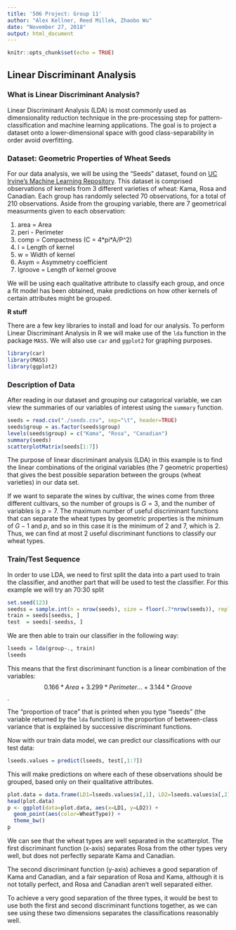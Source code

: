 ---
title: '506 Project: Group 11'
author: "Alex Kellner, Reed Millek, Zhaobo Wu"
date: "November 27, 2018"
output: html_document
---

```{r setup, include=FALSE}
knitr::opts_chunk$set(echo = TRUE)
```

## Linear Discriminant Analysis

### What is Linear Discriminant Analysis?

Linear Discriminant Analysis (LDA) is most commonly used as dimensionality reduction technique in the pre-processing step for pattern-classification and machine learning applications. The goal is to project a dataset onto a lower-dimensional space with good class-separability in order avoid overfitting.

### Dataset: Geometric Properties of Wheat Seeds

For our data analysis, we will be using the "Seeds" dataset, found on [UC Irvine's Machine Learning Repository](https://archive.ics.uci.edu/ml/datasets/seeds#). This dataset is comprised observations of kernels from 3 different varieties of wheat: Kama, Rosa and Canadian. Each group has randomly selected 70 observations, for a total of 210 observations. Aside from the grouping variable, there are 7 geometrical measurments given to each observation:

1. area = Area
2. peri - Perimeter
3. comp = Compactness (C = 4\*pi\*A/P^2)
4. l = Length of kernel
5. w = Width of kernel
6. Asym = Asymmetry coefficient
7. lgroove = Length of kernel groove

We will be using each qualitative attribute to classify each group, and once a fit model has been obtained, make predictions on how other kernels of certain attributes might be grouped.

**R stuff**

There are a few key libraries to install and load for our analysis. To perform Linear Discriminant Analysis in R we will make use of the `lda` function
in the package `MASS`. We will also use `car` and `ggplot2` for graphing purposes.

```{r libraries, echo=TRUE}
library(car)
library(MASS)
library(ggplot2)
```

### Description of Data

After reading in our dataset and grouping our catagorical variable, we can view the summaries of our variables of interest using the `summary` function.



```{r summary, echo=TRUE}
seeds = read.csv("./seeds.csv", sep="\t", header=TRUE)
seeds$group = as.factor(seeds$group)
levels(seeds$group) = c("Kama", "Rosa", "Canadian")
summary(seeds)
scatterplotMatrix(seeds[1:7])
```

The purpose of linear discriminant analysis (LDA) in this example is to find the linear combinations of the original variables (the 7 geometric properties) that gives the best possible separation between the groups (wheat varieties) in our data set.

If we want to separate the wines by cultivar, the wines come from three different cultivars, so the number of groups is $G=3$, and the number of variables is $p=7$. The maximum number of useful discriminant functions that can separate the wheat types by geometric properties is the minimum of $G-1$ and $p$, and so in this case it is the minimum of 2 and 7, which is 2. Thus, we can find at most 2 useful discriminant functions to classify our wheat types.

### Train/Test Sequence

In order to use LDA, we need to first split the data into a part used to train the classifier, and another part that will be used to test the classifier. For this example we will try an 70:30 split

```{r set_train, echo=TRUE}
set.seed(123) 
seedss = sample.int(n = nrow(seeds), size = floor(.7*nrow(seeds)), replace = F)
train = seeds[seedss, ]
test  = seeds[-seedss, ]
```

We are then able to train our classifier in the following way:

```{r train, echo=TRUE}
lseeds = lda(group~., train)
lseeds
```

This means that the first discriminant function is a linear combination of the variables: $$0.166*Area+3.299*Perimeter...+3.144*Groove$$.

The "proportion of trace" that is printed when you type "lseeds" (the variable returned by the `lda` function) is the proportion of between-class variance that is explained by successive discriminant functions.

Now with our train data model, we can predict our classifications with our test data:

```{r test, echo=TRUE}
lseeds.values = predict(lseeds, test[,1:7])
```

This will make predictions on where each of these observations should be grouped, based only on their qualitative attributes.

```{r plot, echo=TRUE}
plot.data = data.frame(LD1=lseeds.values$x[,1], LD2=lseeds.values$x[,2], WheatType=test$group)
head(plot.data)                       
p <- ggplot(data=plot.data, aes(x=LD1, y=LD2)) +
  geom_point(aes(color=WheatType)) +
  theme_bw()
p
```

We can see that the wheat types are well separated in the scatterplot. The first discriminant function (x-axis) separates Rosa from the other types very well, but does not perfectly separate Kama and Canadian.

The second discriminant function (y-axis) achieves a good separation of Kama and Canadian, and a fair separation of Rosa and Kama, although it is not totally perfect, and Rosa and Canadian aren't well separated either.

To achieve a very good separation of the three types, it would be best to use both the first and second discriminant functions together, as we can see using these two dimensions separates the classifications reasonably well.